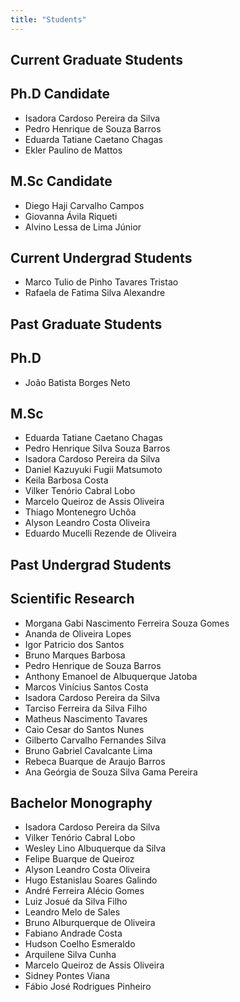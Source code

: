 ```yaml
---
title: "Students"
---
```


## Current Graduate Students

:::{.callout-note icon="false"}
## Ph.D Candidate
- Isadora Cardoso Pereira da Silva 
- Pedro Henrique de Souza Barros 
- Eduarda Tatiane Caetano Chagas 
- Ekler Paulino de Mattos 
:::

:::{.callout-note icon="false"}
## M.Sc Candidate
- Diego Haji Carvalho Campos
- Giovanna Ávila Riqueti
- Alvino Lessa de Lima Júnior
:::

:::{.callout-note icon="false"}
## Current Undergrad Students
- Marco Tulio de Pinho Tavares Tristao
- Rafaela de Fatima Silva Alexandre
:::

## Past Graduate Students

:::{.callout-note icon="false"}
## Ph.D
- João Batista Borges Neto
:::

:::{.callout-note icon="false"}
## M.Sc
- Eduarda Tatiane Caetano Chagas
- Pedro Henrique Silva Souza Barros
- Isadora Cardoso Pereira da Silva
- Daniel Kazuyuki Fugii Matsumoto
- Keila Barbosa Costa
- Vilker Tenório Cabral Lobo
- Marcelo Queiroz de Assis Oliveira
- Thiago Montenegro Uchôa
- Alyson Leandro Costa Oliveira
- Eduardo Mucelli Rezende de Oliveira
:::

## Past Undergrad Students 

:::{.callout-note icon="false"}
## Scientific Research
- Morgana Gabi Nascimento Ferreira Souza Gomes 
- Ananda de Oliveira Lopes
- Igor Patricio dos Santos
- Bruno Marques Barbosa
- Pedro Henrique de Souza Barros
- Anthony Emanoel de Albuquerque Jatoba
- Marcos Vinícius Santos Costa
- Isadora Cardoso Pereira da Silva
- Tarciso Ferreira da Silva Filho
- Matheus Nascimento Tavares
- Caio Cesar do Santos Nunes
- Gilberto Carvalho Fernandes Silva
- Bruno Gabriel Cavalcante Lima
- Rebeca Buarque de Araujo Barros
- Ana Geórgia de Souza Silva Gama Pereira
:::

:::{.callout-note icon="false"}
## Bachelor Monography
- Isadora Cardoso Pereira da Silva
- Vilker Tenório Cabral Lobo
- Wesley Lino Albuquerque da Silva
- Felipe Buarque de Queiroz
- Alyson Leandro Costa Oliveira
- Hugo Estanislau Soares Galindo
- André Ferreira Alécio Gomes
- Luiz Josué da Silva Filho
- Leandro Melo de Sales
- Bruno Alburquerque de Oliveira
- Fabiano Andrade Costa
- Hudson Coelho Esmeraldo
- Arquilene Silva Cunha
- Marcelo Queiroz de Assis Oliveira
- Sidney Pontes Viana
- Fábio José Rodrigues Pinheiro
:::